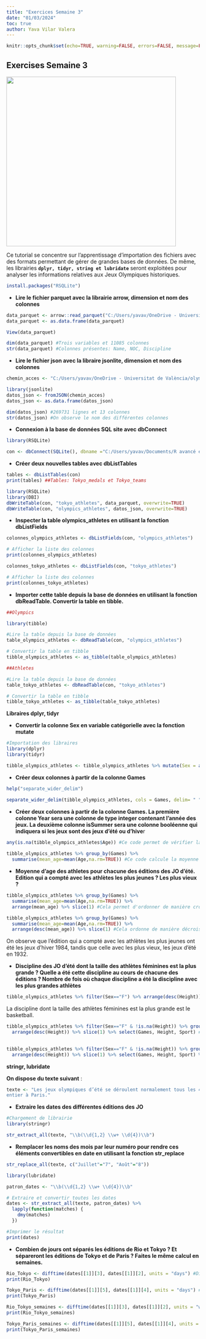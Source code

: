 ```yaml
---
title: "Exercices Semaine 3"
date: "01/03/2024"
toc: true
author: Yava Vilar Valera
---
```


```r
knitr::opts_chunk$set(echo=TRUE, warning=FALSE, errors=FALSE, message=FALSE, results=TRUE, fig.width=8, fig.height=6)

```

## Exercises Semaine 3

![](images/clipboard-1669763147.png){fig-align="center" width="442"}

Ce tutorial se concentre sur l'apprentissage d'importation des fichiers avec des formats permettant de gérer de grandes bases de données. De même, les librairies **`dplyr, tidyr, string et lubridate`** seront exploitées pour analyser les informations relatives aux Jeux Olympiques historiques.

```r
install.packages("RSQLite")
```

-   **Lire le fichier parquet avec la librairie arrow, dimension et nom des colonnes**

```r

data_parquet <- arrow::read_parquet("C:/Users/yavav/OneDrive - Universitat de València/tokyo_athletes.parquet")
data_parquet <- as.data.frame(data_parquet)

View(data_parquet)
```

```r
dim(data_parquet) #Trois variables et 11085 colonnes
str(data_parquet) #Colonnes présentes: Name, NOC, Discipline
```

-   **Lire le fichier json avec la libraire jsonlite, dimension et nom des colonnes**

```r
chemin_acces <- "C:/Users/yavav/OneDrive - Universitat de València/olympics_athletes.json"

library(jsonlite)
datos_json <- fromJSON(chemin_acces)
datos_json <- as.data.frame(datos_json)
```

```r

dim(datos_json) #269731 lignes et 13 colonnes
str(datos_json) #On observe le nom des différentes colonnes
```

-   **Connexion à la base de données SQL site avec dbConnect**

```r
library(RSQLite)

con <- dbConnect(SQLite(), dbname ="C:/Users/yavav/Documents/R avancé et Git/data.sqlite")
```

-   **Créer deux nouvelles tables avec dbListTables**

```r
tables <- dbListTables(con)
print(tables) ##Tables: Tokyo_medals et Tokyo_teams
```

```r
library(RSQLite)
library(DBI)
dbWriteTable(con, "tokyo_athletes", data_parquet, overwrite=TRUE)
dbWriteTable(con, "olympics_athletes", datos_json, overwrite=TRUE)
```

-   **Inspecter la table olympics_athletes en utilisant la fonction dbListFields**

```r
colonnes_olympics_athletes <- dbListFields(con, "olympics_athletes")

# Afficher la liste des colonnes
print(colonnes_olympics_athletes)

colonnes_tokyo_athletes <- dbListFields(con, "tokyo_athletes")

# Afficher la liste des colonnes
print(colonnes_tokyo_athletes)
```

-   **Importer cette table depuis la base de données en utilisant la fonction dbReadTable.
    Convertir la table en tibble.**

```r

##Olympics

library(tibble)

#Lire la table depuis la base de données
table_olympics_athletes <- dbReadTable(con, "olympics_athletes")

# Convertir la table en tibble
tibble_olympics_athletes <- as_tibble(table_olympics_athletes)

##Athletes

#Lire la table depuis la base de données
table_tokyo_athletes <- dbReadTable(con, "tokyo_athletes")

# Convertir la table en tibble
tibble_tokyo_athletes <- as_tibble(table_tokyo_athletes)

```

**Libraires dplyr, tidyr**

-   **Convertir la colonne Sex en variable catégorielle avec la fonction mutate**

```r
#Importation des libraires 
library(dplyr)
library(tidyr)
```

```r
tibble_olympics_athletes <- tibble_olympics_athletes %>% mutate(Sex = as.factor(Sex))

```

-   **Créer deux colonnes à partir de la colonne Games**

```r
help("separate_wider_delim")

separate_wider_delim(tibble_olympics_athletes, cols = Games, delim= " ", names=c("Year", "isSummer"), cols_remove = FALSE)
```

-   **Créer deux colonnes à partir de la colonne Games. La première colonne Year sera une
    colonne de type integer contenant l’année des jeux. La deuxième colonne isSummer
    sera une colonne booléenne qui indiquera si les jeux sont des jeux d’été ou d’hive**r

```r

any(is.na(tibble_olympics_athletes$Age)) #Ce code permet de vérifier la présence des NA's au sein de la colonne Age
  
tibble_olympics_athletes %>% group_by(Games) %>%
  summarise(mean_age=mean(Age,na.rm=TRUE)) #Ce code calcule la moyenne d'age pour chacune des éditions des JO, en excluant les valeurs manquantes du calcul. 


```

-   **Moyenne d’age des athletes pour chacune des éditions des JO d’été. Edition qui a compté avec les athlètes les plus jeunes ? Les plus vieux ?**

```r

tibble_olympics_athletes %>% group_by(Games) %>%
  summarise(mean_age=mean(Age,na.rm=TRUE)) %>% 
  arrange(mean_age) %>% slice(1) #Cela permet d'ordonner de manière croissante les moyennes d'âge ainsi que de sélectionner la première ligne (les plus jeunes)

tibble_olympics_athletes %>% group_by(Games) %>%
  summarise(mean_age=mean(Age,na.rm=TRUE)) %>% 
  arrange(desc(mean_age)) %>% slice(1) #Cela ordonne de manière décroissante pour trouver les plus âgés 
```

On observe que l'édition qui a compté avec les athlètes les plus jeunes ont été les jeux d'hiver 1984, tandis que celle avec les plus vieux, les jeux d'été en 1932.

-   **Discipline des JO d’été dont la taille des athlètes féminines est la plus grande ? Quelle a été cette discipline au cours de chacune des éditions ? Nombre de fois où chaque discipline a été la discipline avec les plus grandes athlètes**

```r

tibble_olympics_athletes %>% filter(Sex=="F") %>% arrange(desc(Height)) %>% slice(1) %>% select(Height, Sport) #On filtre les femmes, on ordonne et sélectionne la ligne ainsi que les variables d'intérêt. 
```

La discipline dont la taille des athlètes féminines est la plus grande est le basketball.

```r
tibble_olympics_athletes %>% filter(Sex=="F" & !is.na(Height)) %>% group_by(Games) %>% 
  arrange(desc(Height)) %>% slice(1) %>% select(Games, Height, Sport) #On filtre pour les femmes et pour la taille sans valeurs manquantes, puis on calcule la taille plus grande pour chaque game et on sélectionne la colonne du sport correspondant. 
                                                           
```

```r

tibble_olympics_athletes %>% filter(Sex=="F" & !is.na(Height)) %>% group_by(Games) %>% 
  arrange(desc(Height)) %>% slice(1) %>% select(Games, Height, Sport) %>% pull(Sport) %>% table() #On extrait la colonne sport et fait un tablau de fréquence. 
```

**stringr, lubridate**

**On dispose du texte suivant** :

```r

texte <- "Les jeux olympiques d’été se déroulent normalement tous les 4 ans, durant les mois de Juillet et Août. Les jeux de Rio ont eu lieu du 5 Août 2016 au 20 Août 2016, ceux de Tokyo du 23 Juillet 2021 au 8 Août 2021, et ceux de Paris auront lieu du 26 Juillet 2024 au 11 Août 2024. Plus de 10000 athlètes sont attendus du monde
entier à Paris."
```

-   **Extraire les dates des différentes éditions des JO**

```r
#Chargement de librairie 
library(stringr)
```

```r
str_extract_all(texte, "\\b(\\d{1,2} \\w+ \\d{4})\\b")
```

-   **Remplacer les noms des mois par leur numéro pour rendre ces éléments convertibles en date en utilisant la fonction str_replace**

```r
str_replace_all(texte, c("Juillet"="7", "Août"="8"))
```

```r
library(lubridate)
```

```r

patron_dates <- "\\b(\\d{1,2} \\w+ \\d{4})\\b"

# Extraire et convertir toutes les dates
dates <- str_extract_all(texte, patron_dates) %>%
  lapply(function(matches) {
    dmy(matches)
  })

#Imprimer le résultat
print(dates)
```

-   **Combien de jours ont séparés les éditions de Rio et Tokyo ? Et sépareront les éditions de Tokyo et de Paris ? Faites le même calcul en semaines.**

```r

Rio_Tokyo <- difftime(dates[[1]][3], dates[[1]][2], units = "days") #Diff entre le troisième et deuxième élément de la liste dates en jour
print(Rio_Tokyo)

Tokyo_Paris <- difftime(dates[[1]][5], dates[[1]][4], units = "days") #Diff entre le cinquième et sixième élément de la liste dates en jour
print(Tokyo_Paris)

Rio_Tokyo_semaines <- difftime(dates[[1]][3], dates[[1]][2], units = "weeks") #Diff entre le troisième et deuxième élément de la liste dates en semaines
print(Rio_Tokyo_semaines)

Tokyo_Paris_semaines <- difftime(dates[[1]][5], dates[[1]][4], units = "weeks") #Diff entre le cinquième et sixième élément de la liste dates en semaines
print(Tokyo_Paris_semaines)
```
